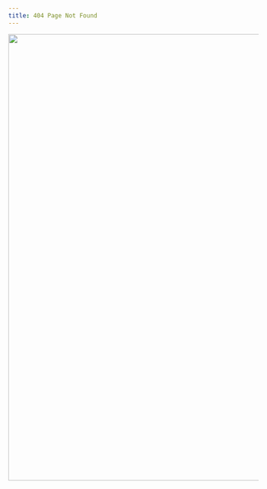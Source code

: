 ```yaml
---
title: 404 Page Not Found
---
```


![](images/404.jpg){fig-alt="oops, sorry but I can't find what you are looking for." width="900"}

